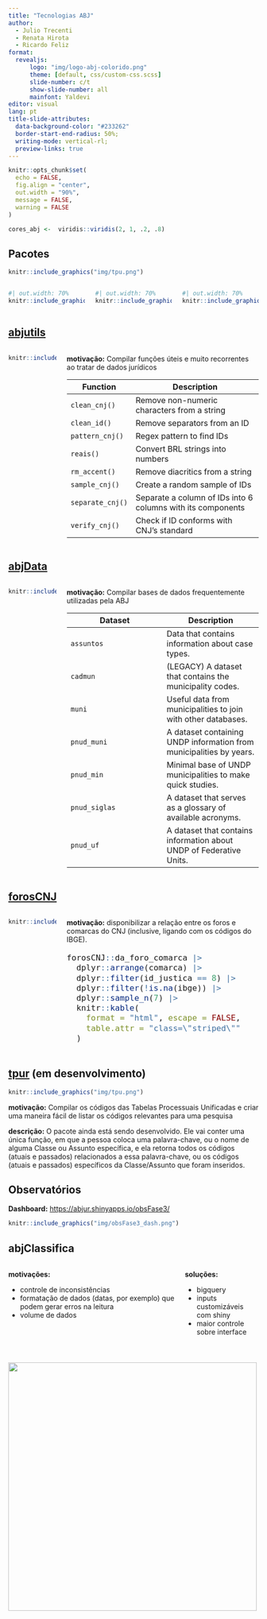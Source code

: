 ```yaml
---
title: "Tecnologias ABJ"
author: 
  - Julio Trecenti
  - Renata Hirota
  - Ricardo Feliz
format: 
  revealjs:
      logo: "img/logo-abj-colorido.png"
      theme: [default, css/custom-css.scss]
      slide-number: c/t
      show-slide-number: all
      mainfont: Yaldevi
editor: visual
lang: pt
title-slide-attributes: 
  data-background-color: "#233262"
  border-start-end-radius: 50%;
  writing-mode: vertical-rl;
  preview-links: true
---
```


```r
knitr::opts_chunk$set(
  echo = FALSE,
  fig.align = "center",
  out.width = "90%",
  message = FALSE,
  warning = FALSE
)

cores_abj <-  viridis::viridis(2, 1, .2, .8)
```

## Pacotes

```r
knitr::include_graphics("img/tpu.png")
```

:::: columns
::: {.column width='33%'} 
```r
#| out.width: 70%
knitr::include_graphics("img/abjutils.png")
```
:::

::: {.column width='33%'}
```r
#| out.width: 70%
knitr::include_graphics("img/forosCNJ.png")
```
:::

::: {.column width='33%'}
```r
#| out.width: 70%
knitr::include_graphics("img/abjData.png")
```
:::
::::

## [abjutils](https://github.com/abjur/abjutils)

:::: columns
::: {.column width='20%'} 
```r
knitr::include_graphics("img/abjutils.png")
```
:::

::: {.column width='80%'} 
**motivação:** Compilar funções úteis e muito recorrentes ao tratar de dados jurídicos

::: {style="font-size: 20px;"}
Function           | Description
------------------ | ------------------------------------------------
`clean_cnj()`      | Remove non-numeric characters from a string
`clean_id()`       | Remove separators from an ID
`pattern_cnj()`    | Regex pattern to find IDs
`reais()`          | Convert BRL strings into numbers
`rm_accent()`      | Remove diacritics from a string
`sample_cnj()`     | Create a random sample of IDs
`separate_cnj()`   | Separate a column of IDs into 6 columns with its components
`verify_cnj()`     | Check if ID conforms with CNJ's standard
:::

:::
::::

## [abjData](https://github.com/abjur/abjData)

:::: columns
::: {.column width='20%'} 
```r
knitr::include_graphics("img/abjData.png")
```
:::

::: {.column width='80%'} 
**motivação:** Compilar bases de dados frequentemente utilizadas pela ABJ

::: {style="font-size: 20px;"}
Dataset      | Description
----------|----------
`assuntos`| Data that contains information about case types.
`cadmun`  | (LEGACY) A dataset that contains the municipality codes.
`muni`  | Useful data from municipalities to join with other databases.
`pnud_muni`| A dataset containing UNDP information from municipalities by years.
`pnud_min`| Minimal base of UNDP municipalities to make quick studies.
`pnud_siglas`| A dataset that serves as a glossary of available acronyms. 
`pnud_uf`| A dataset that contains information about UNDP of Federative Units.
:::

:::
::::

## [forosCNJ](https://github.com/abjur/forosCNJ)

:::: columns
::: {.column width='20%'} 
```r
knitr::include_graphics("img/forosCNJ.png")
```
:::

::: {.column width='80%'} 
**motivação:** disponibilizar a relação entre os foros e comarcas do CNJ (inclusive, ligando com os códigos do IBGE).


::: {style="font-size: 19px;"}
```r
forosCNJ::da_foro_comarca |>  
  dplyr::arrange(comarca) |> 
  dplyr::filter(id_justica == 8) |> 
  dplyr::filter(!is.na(ibge)) |> 
  dplyr::sample_n(7) |> 
  knitr::kable(
    format = "html", escape = FALSE,
    table.attr = "class=\"striped\""
  )
```
:::

:::
::::


## [tpur](https://github.com/abjur/tpur) (em desenvolvimento)

```r
knitr::include_graphics("img/tpu.png")
```

**motivação:** Compilar os códigos das Tabelas Processuais Unificadas e criar uma maneira fácil de listar os códigos relevantes para uma pesquisa

**descrição:** O pacote ainda está sendo desenvolvido. Ele vai conter uma única função, em que a pessoa coloca uma palavra-chave, ou o nome de alguma Classe ou Assunto específica, e ela retorna todos os códigos (atuais e passados) relacionados a essa palavra-chave, ou os códigos (atuais e passados) específicos da Classe/Assunto que foram inseridos. 




## Observatórios

**Dashboard:** [https://abjur.shinyapps.io/obsFase3/](https://abjur.shinyapps.io/obsFase3/)

```r
knitr::include_graphics("img/obsFase3_dash.png")
```

## abjClassifica

:::: columns
::: column
**motivações:**

- controle de inconsistências
- formatação de dados (datas, por exemplo) que podem gerar erros na leitura
- volume de dados
:::

::: column
**soluções:**

- bigquery
- inputs customizáveis com shiny
- maior controle sobre interface
:::
::::
#  {background="#fff"}

![](img/logo-abj-colorido.png){width="500"}
